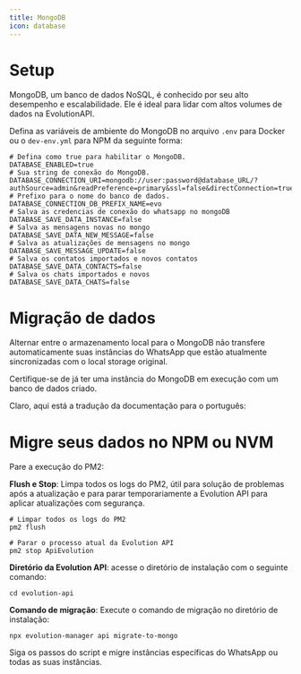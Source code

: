 ```yaml
---
title: MongoDB
icon: database
---
```


# Setup

MongoDB, um banco de dados NoSQL, é conhecido por seu alto desempenho e escalabilidade. Ele é ideal para lidar com altos volumes de dados na EvolutionAPI.

Defina as variáveis de ambiente do MongoDB no arquivo `.env` para Docker ou o `dev-env.yml` para NPM da seguinte forma:

~~~ shell
# Defina como true para habilitar o MongoDB.
DATABASE_ENABLED=true
# Sua string de conexão do MongoDB.
DATABASE_CONNECTION_URI=mongodb://user:password@database_URL/?authSource=admin&readPreference=primary&ssl=false&directConnection=true
# Prefixo para o nome do banco de dados.
DATABASE_CONNECTION_DB_PREFIX_NAME=evo
# Salva as credencias de conexão do whatsapp no mongoDB
DATABASE_SAVE_DATA_INSTANCE=false 
# Salva as mensagens novas no mongo
DATABASE_SAVE_DATA_NEW_MESSAGE=false 
# Salva as atualizações de mensagens no mongo
DATABASE_SAVE_MESSAGE_UPDATE=false
# Salva os contatos importados e novos contatos
DATABASE_SAVE_DATA_CONTACTS=false 
# Salva os chats importados e novos
DATABASE_SAVE_DATA_CHATS=false 
~~~

# Migração de dados

Alternar entre o armazenamento local para o MongoDB não transfere automaticamente suas instâncias do WhatsApp que estão atualmente sincronizadas com o local storage original.

<Note>Certifique-se de já ter uma instância do MongoDB em execução com um banco de dados criado.</Note>

Claro, aqui está a tradução da documentação para o português:

# Migre seus dados no NPM ou NVM

Pare a execução do PM2:

**Flush e Stop**: Limpa todos os logs do PM2, útil para solução de problemas após a atualização e para parar temporariamente a Evolution API para aplicar atualizações com segurança.

~~~ shell
# Limpar todos os logs do PM2
pm2 flush

# Parar o processo atual da Evolution API
pm2 stop ApiEvolution
~~~

**Diretório da Evolution API**: acesse o diretório de instalação com o seguinte comando:
~~~
cd evolution-api
~~~

**Comando de migração**: Execute o comando de migração no diretório de instalação:
~~~
npx evolution-manager api migrate-to-mongo
~~~

Siga os passos do script e migre instâncias específicas do WhatsApp ou todas as suas instâncias.